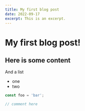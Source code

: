 ```yaml
---
title: My first blog post
date: 2022-09-17
excerpt: This is an excerpt.
---
```


# My first blog post!

## Here is some content

<ViewCount />

And a list

- one
- two

```typescript
const foo = 'bar';

// comment here
```
